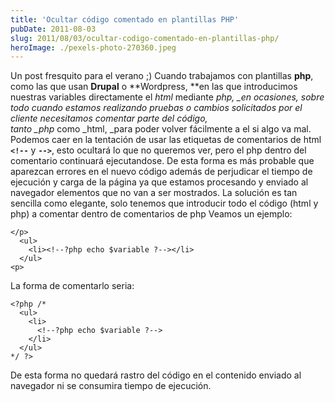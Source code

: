 ```yaml
---
title: 'Ocultar código comentado en plantillas PHP'
pubDate: 2011-08-03
slug: 2011/08/03/ocultar-codigo-comentado-en-plantillas-php/
heroImage: ./pexels-photo-270360.jpeg
---
```


Un post fresquito para el verano ;) Cuando trabajamos con plantillas **php**, como las que usan **Drupal** o **Wordpress, **en las que introducimos nuestras variables directamente el _html_ mediante *php, _en ocasiones, sobre todo cuando estamos realizando pruebas o cambios solicitados por el cliente necesitamos comentar parte del código, tanto _php* como _html, _para poder volver fácilmente a el si algo va mal.   Podemos caer en la tentación de usar las etiquetas de comentarios de html **`<!--`** y **`-->`**, esto ocultará lo que no queremos ver, pero el php dentro del comentario continuará ejecutandose. De esta forma es más probable que aparezcan errores en el nuevo código además de perjudicar el tiempo de ejecución y carga de la página ya que estamos procesando y enviado al navegador elementos que no van a ser mostrados. La solución es tan sencilla como elegante, solo tenemos que introducir todo el código (html y php) a comentar dentro de comentarios de php Veamos un ejemplo:

```
</p>
  <ul>
    <li><!--?php echo $variable ?--></li>
  </ul>
<p>
```

La forma de comentarlo seria:

```
<?php /*
  <ul>
    <li>
      <!--?php echo $variable ?-->
    </li>
  </ul>
*/ ?>
```

De esta forma no quedará rastro del código en el contenido enviado al navegador ni se consumira tiempo de ejecución.
